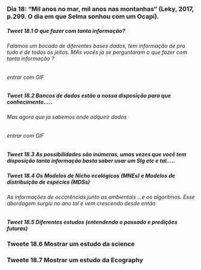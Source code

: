 ### Dia 18: "Mil anos no mar, mil anos nas montanhas" (Leky, 2017, p.299. O dia em que Selma sonhou com um Ocapi). 

##### Tweet 18.1 O que fazer com tanta informação? 
###### Falamos um bocado de diferentes bases dados, tem informação de pra tudo e de todos os jeitos. MAs vocês ja se perguntaram o que fazer com tanta informação ? 

###### entrar com GIF

##### Tweet 18.2 Bancos de dados estão a nossa disposição para que conhecimento.....

###### Mas agora que ja sabemos onde adquirir dados
###### entrar com GIF


##### Tweet 18.3 As possibilidades são inúmeras, umas vezes que você tem disposição tanta informação basta saber usar um SIg etc e tal.....


##### Tweet 18.4 Os Modelos de Nicho ecológicos (MNEs)  e Modelos de distribuição de espécies (MDSs)
###### As informações de occorências junto as ambientais ...e os algoritmos. Esse abordagem surgiu no ano tal e vem crescendo desde então


##### Tweet 18.5 Diferentes estudos (entendendo o passado e predições futuras)


### Tweete 18.6 Mostrar um estudo da science


### Tweete 18.7 Mostrar um estudo da Ecography

